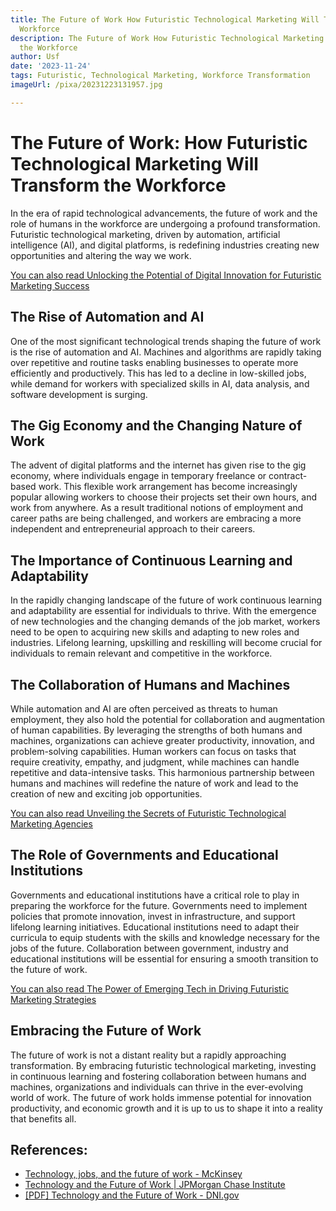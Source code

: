 ```yaml
---
title: The Future of Work How Futuristic Technological Marketing Will Transform the
  Workforce
description: The Future of Work How Futuristic Technological Marketing Will Transform
  the Workforce
author: Usf
date: '2023-11-24'
tags: Futuristic, Technological Marketing, Workforce Transformation
imageUrl: /pixa/20231223131957.jpg

---
```

# The Future of Work: How Futuristic Technological  Marketing Will Transform the Workforce

In the era of rapid technological advancements, the future  of work  and  the role of humans in the workforce are undergoing a profound transformation. Futuristic  technological marketing, driven  by automation, artificial intelligence (AI), and digital platforms, is redefining industries creating new opportunities and altering the  way we work.

[You can also read Unlocking the Potential of Digital Innovation for Futuristic  Marketing Success](Unlocking%20the%20Potential%20of%20Digital%20Innovation%20for%20Futuristic%20Marketing%20Success)


## The Rise of Automation and AI

One of the most significant technological trends shaping the future of work  is the rise of automation and AI. Machines and algorithms are rapidly taking over repetitive and routine  tasks enabling  businesses  to operate more efficiently and productively. This has led to a decline in  low-skilled jobs, while demand for  workers with specialized skills  in AI, data analysis, and  software development is surging.

##  The Gig Economy and the  Changing Nature of Work

The advent of digital platforms and  the internet has given rise to the gig economy, where individuals engage in temporary freelance or  contract-based work. This flexible work arrangement has become increasingly popular allowing workers to choose their projects set their own hours, and work from anywhere. As a  result traditional notions of employment and career paths are being challenged, and workers are embracing a more independent and entrepreneurial approach to  their careers.

## The  Importance of Continuous Learning and Adaptability

In the  rapidly changing landscape of the future of work  continuous learning and adaptability are essential for individuals to thrive. With the emergence of new technologies and the changing demands of the job market, workers need to be open to acquiring new skills and adapting to new roles and  industries. Lifelong  learning, upskilling and reskilling  will become crucial for individuals to remain relevant and competitive in the workforce.

## The  Collaboration  of Humans and Machines

While automation and AI are often perceived as threats to human employment, they also  hold the potential for collaboration and augmentation of  human capabilities. By leveraging the strengths of both humans and machines, organizations can achieve greater productivity, innovation,  and problem-solving capabilities. Human workers can focus on  tasks that  require creativity, empathy, and  judgment,  while machines can handle repetitive and data-intensive  tasks. This harmonious partnership between humans and machines will redefine the nature of work and lead to the creation of new and exciting  job opportunities.

[You can also read Unveiling the Secrets of Futuristic Technological Marketing Agencies](Unveiling%20the%20Secrets%20of%20Futuristic%20Technological%20Marketing%20Agencies)


## The  Role of Governments and Educational Institutions

Governments and  educational institutions have a critical role to  play  in preparing the workforce for the future.  Governments need to implement policies that promote innovation, invest in infrastructure, and support lifelong learning initiatives. Educational institutions need to  adapt their curricula to equip students with the skills  and knowledge necessary for the jobs of the future. Collaboration between government, industry and educational institutions will be essential for ensuring a smooth transition  to the future of  work.

[You can  also read The Power of Emerging Tech in Driving Futuristic Marketing Strategies](The%20Power%20of%20Emerging%20Tech%20in%20Driving%20Futuristic%20Marketing%20Strategies)


## Embracing  the Future of Work

The future of work is  not a distant reality but a rapidly approaching transformation. By embracing futuristic technological marketing,  investing in continuous learning and fostering collaboration between humans and  machines, organizations and individuals can  thrive in the ever-evolving world of work. The future of  work holds immense  potential for innovation productivity, and economic growth and it is up to us to shape it into a reality that benefits all.

## References:
- [Technology, jobs, and the future of work - McKinsey](https://www.mckinsey.com/featured-insights/employment-and-growth/technology-jobs-and-the-future-of-work)
- [Technology and the Future of Work | JPMorgan Chase Institute](https://www.jpmorganchase.com/institute/research/labor-markets/insight-technology-and-the-future-of-work)
- [[PDF] Technology and the Future of Work - DNI.gov](https://www.dni.gov/files/images/globalTrends/GT2040/NIC-2021-02492_-Future_of_Work_-_Unsourced_-_8Jun21.pdf)
